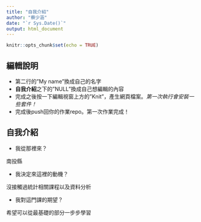 ```yaml
---
title: "自我介紹"
author: "蔡少涵"
date: "`r Sys.Date()`"
output: html_document
---
```


```r
knitr::opts_chunk$set(echo = TRUE)
```

## 編輯說明

- 第二行的"My name"換成自己的名字
- **自我介紹**之下的"NULL"換成自己想編輯的內容
- 完成之後按一下編輯視窗上方的"Knit"，產生網頁檔案。*第一次執行會安裝一些套件！*
- 完成後push回你的作業repo。第一次作業完成！

## 自我介紹

- 我從那裡來？ 

南投縣

- 我決定來這裡的動機？

沒接觸過統計相關課程以及資料分析

- 我對這門課的期望？

希望可以從最基礎的部分一步步學習
